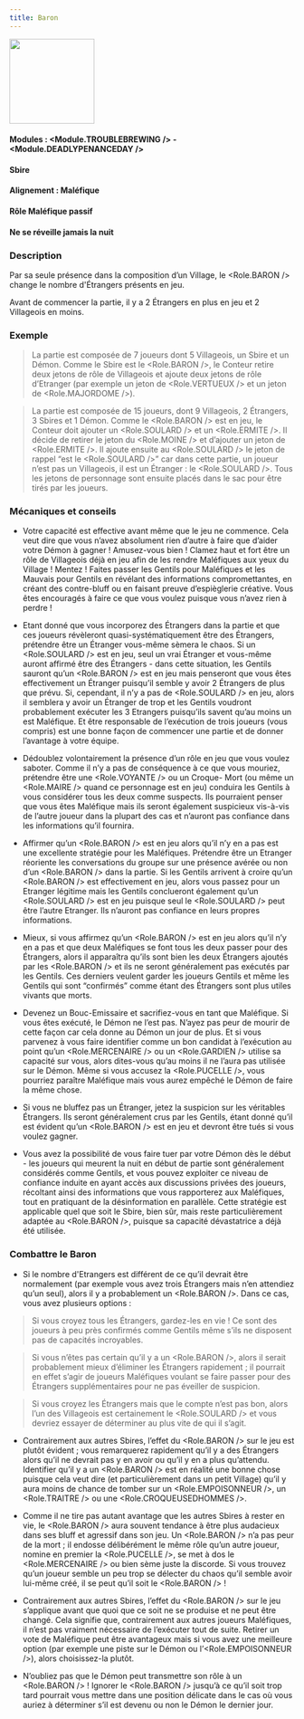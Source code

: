 ```yaml
---
title: Baron
---
```



<img src='/img/blood-on-the-clocktower/roles/baron.png' height='150' />

#### Modules : <Module.TROUBLEBREWING /> - <Module.DEADLYPENANCEDAY />
#### Sbire
#### Alignement : Maléfique
#### Rôle Maléfique passif
#### Ne se réveille jamais la nuit


### Description
Par sa seule présence dans la composition d’un Village, le <Role.BARON /> change le nombre d'Étrangers présents en jeu.

Avant de commencer la partie, il y a 2 Étrangers en plus en jeu et 2 Villageois en moins.


### Exemple
> La partie est composée de 7 joueurs dont 5 Villageois, un Sbire et un Démon. Comme le Sbire est le <Role.BARON />, le Conteur retire deux jetons de rôle de Villageois et ajoute deux jetons de rôle d’Etranger (par exemple un jeton de <Role.VERTUEUX /> et un jeton de <Role.MAJORDOME />).

> La partie est composée de 15 joueurs, dont 9 Villageois, 2 Étrangers, 3 Sbires et 1 Démon. Comme le <Role.BARON /> est en jeu, le Conteur doit ajouter un <Role.SOULARD /> et un <Role.ERMITE />. Il décide de retirer le jeton du <Role.MOINE /> et d’ajouter un jeton de <Role.ERMITE />. Il ajoute ensuite au <Role.SOULARD /> le jeton de rappel “est le <Role.SOULARD />” car dans cette partie, un joueur n’est pas un Villageois, il est un Étranger : le <Role.SOULARD />. Tous les jetons de personnage sont ensuite placés dans le sac pour être tirés par les joueurs.


### Mécaniques et conseils
- Votre capacité est effective avant même que le jeu ne commence. Cela veut dire que vous n’avez absolument rien d’autre à faire que d’aider votre Démon à gagner ! Amusez-vous bien ! Clamez haut et fort être un rôle de Villageois déjà en jeu afin de les rendre Maléfiques aux yeux du Village ! Mentez ! Faites passer les Gentils pour Maléfiques et les Mauvais pour Gentils en révélant des informations compromettantes, en créant des contre-bluff ou en faisant preuve d’espièglerie créative. Vous êtes encouragés à faire ce que vous voulez puisque vous n’avez rien à perdre !

- Etant donné que vous incorporez des Étrangers dans la partie et que ces joueurs révèleront quasi-systématiquement être des Étrangers, prétendre être un Étranger vous-même sèmera le chaos. Si un <Role.SOULARD /> est en jeu, seul un vrai Étranger et vous-même auront affirmé être des Étrangers - dans cette situation, les Gentils sauront qu’un <Role.BARON /> est en jeu mais penseront que vous êtes effectivement un Étranger puisqu’il semble y avoir 2 Étrangers de plus que prévu. Si, cependant, il n’y a pas de <Role.SOULARD /> en jeu, alors il semblera y avoir un Étranger de trop et les Gentils voudront probablement exécuter les 3 Etrangers puisqu’ils savent qu’au moins un est Maléfique. Et être responsable de l’exécution de trois joueurs (vous compris) est une bonne façon de commencer une partie et de donner l’avantage à votre équipe. 

- Dédoublez volontairement la présence d’un rôle en jeu que vous voulez saboter. Comme il n’y a pas de conséquence à ce que vous mouriez, prétendre être une <Role.VOYANTE /> ou un Croque- Mort (ou même un <Role.MAIRE /> quand ce personnage est en jeu) conduira les Gentils à vous considérer tous les deux comme suspects. Ils pourraient penser que vous êtes Maléfique mais ils seront également suspicieux vis-à-vis de l’autre joueur dans la plupart des cas et n’auront pas confiance dans les informations qu’il fournira.

- Affirmer qu’un <Role.BARON /> est en jeu alors qu’il n’y en a pas est une excellente stratégie pour les Maléfiques. Prétendre être un Etranger réoriente les conversations du groupe sur une présence avérée ou non d’un <Role.BARON /> dans la partie. Si les Gentils arrivent à croire qu’un <Role.BARON /> est effectivement en jeu, alors vous passez pour un Etranger légitime mais les Gentils conclueront également qu’un <Role.SOULARD /> est en jeu puisque seul le <Role.SOULARD /> peut être l’autre Etranger. Ils n’auront pas confiance en leurs propres informations. 

- Mieux, si vous affirmez qu’un <Role.BARON /> est en jeu alors qu’il n’y en a pas et que deux Maléfiques se font tous les deux passer pour des Étrangers, alors il apparaîtra qu’ils sont bien les deux Étrangers ajoutés par les <Role.BARON /> et ils ne seront généralement pas exécutés par les Gentils. Ces derniers veulent garder les joueurs Gentils et même les Gentils qui sont “confirmés” comme étant des Étrangers sont plus utiles vivants que morts.

- Devenez un Bouc-Emissaire et sacrifiez-vous en tant que Maléfique. Si vous êtes exécuté, le Démon ne l’est pas. N’ayez pas peur de mourir de cette façon car cela donne au Démon un jour de plus. Et si vous parvenez à vous faire identifier comme un bon candidat à l’exécution au point qu’un <Role.MERCENAIRE /> ou un <Role.GARDIEN /> utilise sa capacité sur vous, alors dites-vous qu’au moins il ne l’aura pas utilisée sur le Démon. Même si vous accusez la <Role.PUCELLE />, vous pourriez paraître Maléfique mais vous aurez empêché le Démon de faire la même chose.

- Si vous ne bluffez pas un Étranger, jetez la suspicion sur les véritables Étrangers. Ils seront généralement crus par les Gentils, étant donné qu’il est évident qu’un <Role.BARON /> est en jeu et devront être tués si vous voulez gagner.

- Vous avez la possibilité de vous faire tuer par votre Démon dès le début - les joueurs qui meurent la nuit en début de partie sont généralement considérés comme Gentils, et vous pouvez exploiter ce niveau de confiance induite en ayant accès aux discussions privées des joueurs, récoltant ainsi des informations que vous rapporterez aux Maléfiques, tout en pratiquant de la désinformation en parallèle. Cette stratégie est applicable quel que soit le Sbire, bien sûr, mais reste particulièrement adaptée au <Role.BARON />, puisque sa capacité dévastatrice a déjà été utilisée. 


### Combattre le Baron
- Si le nombre d'Etrangers est différent de ce qu’il devrait être normalement (par exemple vous avez trois Étrangers mais n’en attendiez qu’un seul), alors il y a probablement un <Role.BARON />. Dans ce cas, vous avez plusieurs options :

> Si vous croyez tous les Étrangers, gardez-les en vie ! Ce sont des joueurs à peu près confirmés comme Gentils même s’ils ne disposent pas de capacités incroyables.

> Si vous n’êtes pas certain qu’il y a un <Role.BARON />, alors il serait probablement mieux d’éliminer les Étrangers rapidement ; il pourrait en effet s’agir de joueurs Maléfiques voulant se faire passer pour des Étrangers supplémentaires pour ne pas éveiller de suspicion.

> Si vous croyez les Étrangers mais que le compte n’est pas bon, alors l’un des Villageois est certainement le <Role.SOULARD /> et vous devriez essayer de déterminer au plus vite de qui il s’agit.

- Contrairement aux autres Sbires, l’effet du <Role.BARON /> sur le jeu est plutôt évident ; vous remarquerez rapidement qu’il y a des Étrangers alors qu’il ne devrait pas y en avoir ou qu’il y en a plus qu’attendu. Identifier qu’il y a un <Role.BARON /> est en réalité une bonne chose puisque cela veut dire (et particulièrement dans un petit Village) qu’il y aura moins de chance de tomber sur un <Role.EMPOISONNEUR />, un <Role.TRAITRE /> ou une <Role.CROQUEUSEDHOMMES />.

- Comme il ne tire pas autant avantage que les autres Sbires à rester en vie, le <Role.BARON /> aura souvent tendance à être plus audacieux dans ses bluff et agressif dans son jeu. Un <Role.BARON /> n’a pas peur de la mort ; il endosse délibérément le même rôle qu’un autre joueur, nomine en premier la <Role.PUCELLE />, se met à dos le <Role.MERCENAIRE /> ou bien sème juste la discorde. Si vous trouvez qu’un joueur semble un peu trop se délecter du chaos qu’il semble avoir lui-même créé, il se peut qu’il soit le <Role.BARON /> !

- Contrairement aux autres Sbires, l’effet du <Role.BARON /> sur le jeu s’applique avant que quoi que ce soit ne se produise et ne peut être changé. Cela signifie que, contrairement aux autres joueurs Maléfiques, il n’est pas vraiment nécessaire de l’exécuter tout de suite. Retirer un vote de Maléfique peut être avantageux mais si vous avez une meilleure option (par exemple une piste sur le Démon ou l’<Role.EMPOISONNEUR />), alors choisissez-la plutôt.

- N’oubliez pas que le Démon peut transmettre son rôle à un <Role.BARON /> ! Ignorer le <Role.BARON /> jusqu’à ce qu’il soit trop tard pourrait vous mettre dans une position délicate dans le cas où vous auriez à déterminer s’il est devenu ou non le Démon le dernier jour.
